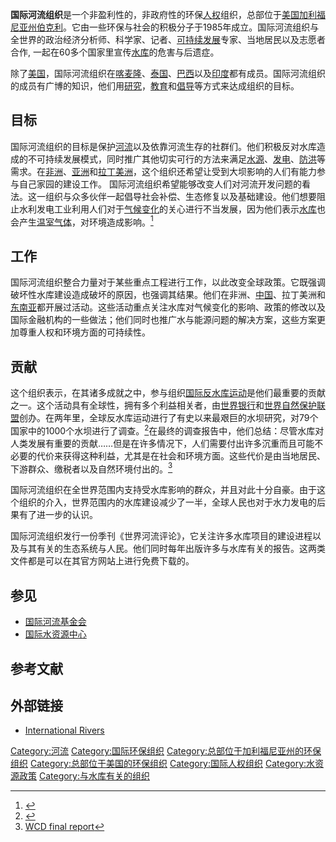 {{Infobox Non-profit
| Non-profit_name   = 国际河流组织
| Non-profit_type   = [[非盈利性组织|非盈利性组织]]
| founded_date      = 1985年，[[美国|美国]][[加利福尼亚州|加利福尼亚州]][[伯克利|伯克利]]
| location          = [[伯克利,_加利福尼亚州|伯克利, 加利福尼亚州]], [[美国|美国]]
| key_people        = 帕特里克·麦卡利, 行政董事<br>玛西亚·麦克纳利, 联合主席<br>德伯拉·摩尔, 联合主席
| area_served       = 世界
| focus             = [[水库|水库]]、[[河流|河流]]
| method            = [[倡导|倡导]]、[[教育|教育]]、[[研究|研究]]
| revenue           = [[USD|$]]2,245,344<ref>{{Cite web |url=http://internationalrivers.org/en/annual_reports |title=2007 Annual Report |accessdate=2013-08-31 |archive-date=2012-03-01 |archive-url=https://web.archive.org/web/20120301192436/http://www.internationalrivers.org/en/annual_reports |dead-url=yes }}</ref> (2007)
| Non-profit_slogan = 人类、水、生命
| homepage          = [http://www.internationalrivers.org internationalrivers.org]
}}

'''国际河流组织'''是一个非盈利性的，非政府性的环保[[人权|人权]]组织，总部位于[[美国|美国]][[加利福尼亚州|加利福尼亚州]][[伯克利|伯克利]]。它由一些环保与社会的积极分子于1985年成立。国际河流组织与全世界的政治经济分析师、科学家、记者、[[可持续发展|可持续发展]]专家、当地居民以及志愿者合作, 一起在60多个国家里宣传[[水库|水库]]的危害与后遗症。

除了[[美国|美国]]，国际河流组织在[[喀麦隆|喀麦隆]]、[[泰国|泰国]]、[[巴西|巴西]]以及[[印度|印度]]都有成员。国际河流组织的成员有广博的知识，他们用[[研究|研究]]，[[教育|教育]]和[[倡导|倡导]]等方式来达成组织的目标。

==目标==

国际河流组织的目标是保护[[河流|河流]]以及依靠河流生存的社群们。他们积极反对水库造成的不可持续发展模式，同时推广其他切实可行的方法来满足[[水源|水源]]、[[发电|发电]]、[[防洪|防洪]]等需求。在[[非洲|非洲]]、[[亚洲|亚洲]]和[[拉丁美洲|拉丁美洲]]，这个组织还希望让受到大坝影响的人们有能力参与自己家园的建设工作。
国际河流组织希望能够改变人们对河流开发问题的看法。这一组织与众多伙伴一起倡导社会补偿、生态修复以及基础建设。他们想要阻止水利发电工业利用人们对于[[气候变化|气候变化]]的关心进行不当发展，因为他们表示[[水库|水库]]也会产生[[温室气体|温室气体]]，对环境造成影响。<ref>{{Cite web |url=http://www.springerlink.com/content/j45m73001n1108m0/?p=4259c44c9b7748f9a58ea3467fb294db&pi=0 |title=Dams' contributions to greenhouse gas emissions |access-date=2013-08-31 |archive-url=https://web.archive.org/web/20121007180624/http://www.springerlink.com/content/j45m73001n1108m0/?p=4259c44c9b7748f9a58ea3467fb294db&pi=0 |archive-date=2012-10-07 |dead-url=yes }}</ref>

==工作==

国际河流组织整合力量对于某些重点工程进行工作，以此改变全球政策。它既强调破坏性水库建设造成破坏的原因，也强调其结果。他们在非洲、[[中国|中国]]、拉丁美洲和[[东南亚|东南亚]]都开展过活动。这些活动重点关注水库对气候变化的影响、政策的修改以及国际金融机构的一些做法；他们同时也推广水与能源问题的解决方案，这些方案更加尊重人权和环境方面的可持续性。

==贡献==

这个组织表示，在其诸多成就之中，参与组织[[国际反水库运动|国际反水库运动]]是他们最重要的贡献之一。这个活动具有全球性，拥有多个利益相关者，由[[世界银行|世界银行]]和[[世界自然保护联盟|世界自然保护联盟]]创办。在两年里，全球反水库运动进行了有史以来最艰巨的水坝研究，对79个国家中的1000个水坝进行了调查。<ref>{{Cite web |url=http://internationalrivers.org/en/way-forward/world-commission-dams/world-commission-dams-framework-brief-introduction |title=Framework for understanding the WCD report |accessdate=2013-08-31 |archive-date=2008-09-13 |archive-url=https://web.archive.org/web/20080913152808/http://internationalrivers.org/en/way-forward/world-commission-dams/world-commission-dams-framework-brief-introduction |dead-url=yes }}</ref>在最终的调查报告中，他们总结：尽管水库对人类发展有重要的贡献……但是在许多情况下，人们需要付出许多沉重而且可能不必要的代价来获得这种利益，尤其是在社会和环境方面。这些代价是由当地居民、下游群众、缴税者以及自然环境付出的。<ref>[http://commons.wikimedia.org/w/index.php?title=File%3ADams_and_development.pdf&page=1 WCD final report]{{dead link|date=2017年12月 |bot=InternetArchiveBot |fix-attempted=yes }}</ref> 

国际河流组织在全世界范围内支持受水库影响的群众，并且对此十分自豪。由于这个组织的介入，世界范围内的水库建设减少了一半，全球人民也对于水力发电的后果有了进一步的认识。

国际河流组织发行一份季刊《世界河流评论》，它关注许多水库项目的建设进程以及与其有关的生态系统与人民。他们同时每年出版许多与水库有关的报告。这两类文件都是可以在其官方网站上进行免费下载的。

==参见==
*[[国际河流基金会|国际河流基金会]]
*[[国际水资源中心|国际水资源中心]]


==参考文献==
{{Reflist}}

==外部链接==
*[http://internationalrivers.org/ International Rivers]{{Wayback|url=http://internationalrivers.org/ |date=20090622085743 }}

<!-- Don't change the next line unless you intend to change the categorization -->

[[Category:河流|Category:河流]]
[[Category:国际环保组织|Category:国际环保组织]]
[[Category:总部位于加利福尼亚州的环保组织|Category:总部位于加利福尼亚州的环保组织]]
[[Category:总部位于美国的环保组织|Category:总部位于美国的环保组织]]
[[Category:国际人权组织|Category:国际人权组织]]
[[Category:水资源政策|Category:水资源政策]]
[[Category:与水库有关的组织|Category:与水库有关的组织]]